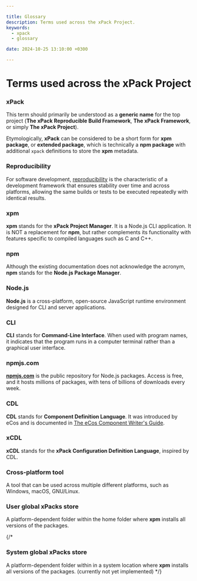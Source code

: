 ```yaml
---

title: Glossary
description: Terms used across the xPack Project.
keywords:
  - xpack
  - glossary

date: 2024-10-25 13:10:00 +0300

---
```


# Terms used across the xPack Project

### xPack

This term should primarily be understood as a **generic name** for
the top project (**The xPack Reproducible Build Framework**,
**The xPack Framework**, or simply **The xPack Project**).

Etymologically, **xPack** can be considered to be a short form
for **xpm package**, or **extended package**, which is technically
a **npm package** with additional
`xpack` definitions to store the **xpm** metadata.

### Reproducibility

For software development,
[reproducibility](https://en.wikipedia.org/wiki/Reproducibility)
is the characteristic of a development framework that ensures stability
over time and across platforms, allowing the same builds or tests to be
executed repeatedly with identical results.

### xpm

**xpm** stands for the **xPack Project Manager**. It is a Node.js CLI
application. It is NOT a replacement for **npm**, but rather complements its
functionality with features specific to
compiled languages such as C and C++.

### npm

Although the existing documentation does not acknowledge the acronym, **npm**
stands for the **Node.js Package Manager**.

### Node.js

**Node.js** is a cross-platform, open-source JavaScript runtime
environment designed for CLI and server applications.

### CLI

**CLI** stands for **Command-Line Interface**. When used with
program names, it indicates that the program runs in a computer terminal
rather than a graphical user interface.

### npmjs.com

**[npmjs.com](https://npmjs.com)** is the public repository for Node.js
packages. Access is free, and it hosts millions of packages, with
tens of billions of downloads every week.

### CDL

**CDL** stands for **Component Definition Language**. It was introduced
by eCos and is documented in
[The eCos Component Writer's Guide](http://ecos.sourceware.org/docs-3.0/cdl-guide/cdl-guide.html).

### xCDL

**xCDL** stands for the **xPack Configuration Definition Language**,
inspired by CDL.

### Cross-platform tool

A tool that can be used across multiple different platforms, such as Windows,
macOS, GNU/Linux.

### User global xPacks store

A platform-dependent folder within the home folder where **xpm** installs
all versions of the packages.

{/*
### System global xPacks store

A platform-dependent folder within in a system location where **xpm** installs
all versions of the packages. (currently not yet implemented)
*/}
